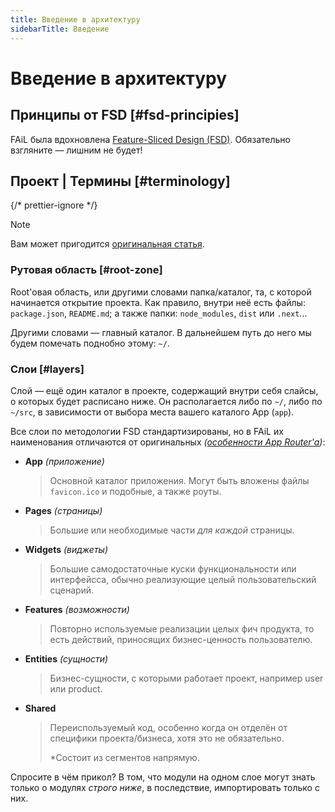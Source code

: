 ```yaml
---
title: Введение в архитектуру
sidebarTitle: Введение
---
```


# Введение в архитектуру

## Принципы от FSD [#fsd-principies]

FAiL была вдохновлена [Feature-Sliced Design (FSD)](https://feature-sliced.github.io/documentation/ru/docs/get-started/overview).
Обязательно взгляните — лишним не будет!

## Проект | Термины [#terminology]

{/* prettier-ignore */}
> [!NOTE]
>
> Вам может пригодится
> [оригинальная статья](https://feature-sliced.github.io/documentation/ru/docs/get-started/overview#concepts).

### Рутовая область [#root-zone]

Root'овая область, или другими словами папка/каталог, та, с которой
начинается открытие проекта. Как правило, внутри неё есть файлы:
`package.json`, `README.md`; а также папки: `node_modules`, `dist`
или `.next`...

Другими словами — главный каталог. В дальнейшем путь до него мы будем
помечать поднобно этому: `~/`.

### Слои [#layers]

Слой — ещё один каталог в проекте, содержащий внутри себя слайсы, о
которых будет расписано ниже. Он располагается либо по `~/`, либо по
`~/src`, в зависимости от выбора места вашего каталого App (`app`).

Все слои по методологии FSD стандартизированы, но в FAiL их
наименования отличаются от оригинальных _([особенности App Router'а](https://nextjs.org/docs/app))_:

- **App** _(приложение)_

  > Основной каталог приложения. Могут быть вложены файлы
  > `favicon.ico` и подобные, а также роуты.

- **Pages** _(страницы)_

  > Большие или необходимые части _для каждой_ страницы.

- **Widgets** _(виджеты)_

  > Большие самодостаточные куски функциональности или интерфейсса,
  > обычно реализующие целый пользовательский сценарий.

- **Features** _(возможности)_

  > Повторно используемые реализации целых фич продукта, то есть
  > действий, приносящих бизнес-ценность пользователю.

- **Entities** _(сущности)_

  > Бизнес-сущности, с которыми работает проект, например user или
  > product.

- **Shared**

  > Переиспользуемый код, особенно когда он отделён от специфики
  > проекта/бизнеса, хотя это не обязательно.
  >
  > \*Состоит из сегментов напрямую.

Спросите в чём прикол? В том, что модули на одном слое могут знать
только о модулях _строго ниже_, в последствие, импортировать только
с них.
